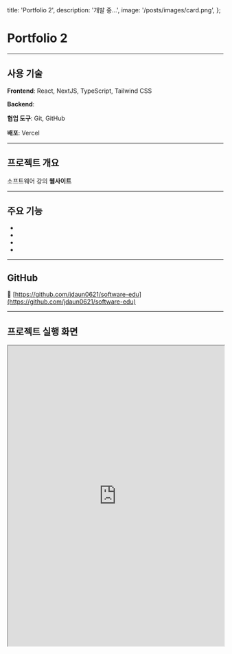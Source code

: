   title: 'Portfolio 2',
  description: '개발 중...',
  image: '/posts/images/card.png',
};

# Portfolio 2

<hr className='my-8 border-gray-300' />

## 사용 기술

**Frontend**: React, NextJS, TypeScript, Tailwind CSS

**Backend**:

**협업 도구**: Git, GitHub

**배포**: Vercel

<hr className='my-8 border-gray-300' />

## 프로젝트 개요

소프트웨어 강의 **웹사이트**

<hr className='my-8 border-gray-300' />

## 주요 기능

-
-
-
-

<hr className='my-8 border-gray-300' />

## GitHub

🔗 [https://github.com/jdaun0621/software-edu](https://github.com/jdaun0621/software-edu)

<hr className='my-8 border-gray-300' />

## 프로젝트 실행 화면

<iframe
  src='https://software-edu.vercel.app/'
  width='100%'
  height='700'
  style={{ border: '1px solid #ccc', borderRadius: '8px' }}
  title='TechPicks Demo'
/>
